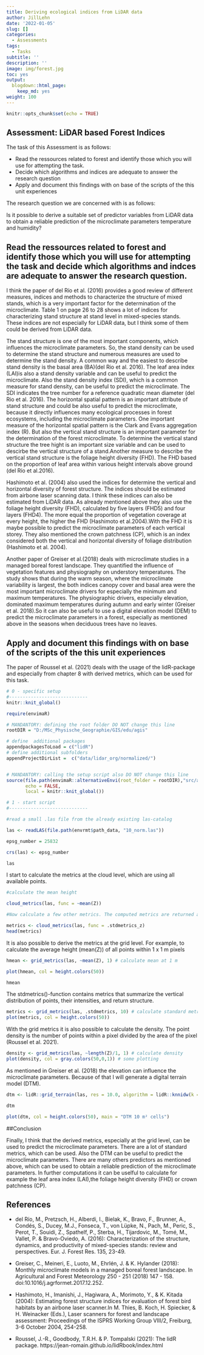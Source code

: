 ```yaml
---
title: Deriving ecological indices from LiDAR data
author: JillLehn
date: '2022-01-05'
slug: []
categories:
  - Assessments
tags:
  - Tasks
subtitle: ''
description: ''
image: img/forest.jpg
toc: yes
output:
  blogdown::html_page:
    keep_md: yes
weight: 100
---
```



```r
knitr::opts_chunk$set(echo = TRUE)
```

## Assessment: LiDAR based Forest Indices

The task of this Assessment is as follows: 

- Read the ressources related to forest and identify those which you will use for attempting the task.
- Decide which algorithms and indices are adequate to answer the research question
- Apply and document this findings with on base of the scripts of the this unit experiences

The research question we are concerned with is as follows: 

Is it possible to derive a suitable set of predictor variables from LiDAR data to obtain a reliable prediction of the microclimate parameters temperature and humidity?


## Read the ressources related to forest and identify those which you will use for attempting the task and decide which algorithms and indces are adequate to answer the research question.

I think the paper of del Río et al. (2016) provides a good review of different measures, indices and methods to characterize the structure of mixed stands, which is a very important factor for the determination of the microclimate. Table 1 on page 26 to 28 shows a lot of indices for characterizing stand structure at stand level in mixed-species stands. These indices are not especially for LiDAR data, but I think some of them could be derived from LiDAR data. 

The stand structure is one of the most important components, which influences the microclimate parameters. So, the stand density can be used to determine the stand structure and numerous measures are used to determine the stand density. A common way and the easiest to describe stand density is the basal area (BA)(del Rio et al. 2016).
The leaf area index (LAI)is also a stand density variable and can be useful to predict the microclimate. Also the stand density index (SDI), which is a common measure for stand density, can be useful to predict the microclimate. The SDI indicates the tree number for a reference quadratic mean diameter (del Rio et al. 2016).
The horizontal spatial pattern is an important attribute of stand structure and  could be also useful to predict the microclimate, because it directly influences many ecological processes in forest ecosystems, including the microclimate parameters. One important measure of the horizontal spatial pattern is the Clark and Evans aggregation index (R). But also the vertical stand structure is an important parameter for the determination of the forest microclimate. To determine the vertical stand structure the tree hight is an important size variable and can be used to descirbe the vertical structure of a stand.Another measure to describe the vertical stand structure is the foliage height diversity (FHD). The FHD based on the proportion of leaf area within various height intervals above ground (del Río et al.2016).

Hashimoto et al. (2004) also used the indices for determine the vertical and horizontal diversity of forest structure. The indices should be estimated from airbone laser scanning data. I think these indices can also be estimated from LiDAR data. As already mentioned above they also use the foliage height diversity (FHD), calculated by five layers (FHD5) and four layers (FHD4). The more equal the proportion of vegetation coverage at every height, the higher the FHD (Hashimoto et al.2004).With the FHD it is maybe possible to predict the microclimate parameters of each vertical storey. 
They also mentioned the crown patchness (CP), which is an index considered both the vertical and horizontal diversity of foliage distribution (Hashimoto et al. 2004).

Another paper of Greiser et al.(2018) deals with microclimate studies in a managed boreal forest landscape. They quantified the influence of vegetation features and physiography on understory temperatures. The study shows that during the warm season, where the microclimate variability is largest, the both indices canopy cover and basal area were the most important microclimate drivers for especially the minimum and maximum temperatures. The physiographic drivers, especially elevation, dominated maximum temperatures during autumn and early winter (Greiser et al. 2018).So it can also be useful to use a digital elevation model (DEM) to predict the microclimate parameters in a forest, especially as mentioned above in the seasons when deciduous trees have no leaves.


## Apply and document this findings with on base of the scripts of the this unit experiences

The paper of Roussel et al. (2021) deals with the usage of the lidR-package and especially from chapter 8 with derived metrics, which can be used for this task. 

```r
# 0 - specific setup
#-----------------------------
knitr::knit_global()

require(envimaR)

# MANDANTORY: defining the root folder DO NOT change this line
rootDIR = "D:/MSc_Physische_Geographie/GIS/edu/agis"

# define  additional packages
appendpackagesToLoad = c("lidR")
# define additional subfolders
appendProjectDirList =  c("data/lidar_org/normalized/")


# MANDANTORY: calling the setup script also DO NOT change this line
source(file.path(envimaR::alternativeEnvi(root_folder = rootDIR),"src/agis_setup.R"), 
       echo = FALSE,
       local = knitr::knit_global())

# 1 - start script
#-----------------------------

#read a small .las file from the already existing las-catalog

las <- readLAS(file.path(envrmt$path_data, "10_norm.las"))

epsg_number = 25832

crs(las) <- epsg_number

las

```

I start to calculate the metrics at the cloud level, which are using all available points. 

```r
#calculate the mean height

cloud_metrics(las, func = ~mean(Z))

#Now calculate a few other metrics. The computed metrics are returned as a list.

metrics <- cloud_metrics(las, func = .stdmetrics_z)
head(metrics)

```

It is also possible to derive the metrics at the grid level.
For example, to calculate the average height (mean(Z)) of all points within 1 x 1 m pixels

```r
hmean <- grid_metrics(las, ~mean(Z), 1) # calculate mean at 1 m

plot(hmean, col = height.colors(50))

hmean
```

The stdmetrics()-function contains metrics that summarize the vertical distribution of points, their intensities, and return structure.
```r
metrics <- grid_metrics(las, .stdmetrics, 10) # calculate standard metrics
plot(metrics, col = height.colors(50))
```

With the grid metrics it is also possible to calculate the density. The point density  is the number of points within a pixel divided by the area of the pixel (Roussel et al. 2021).

```r
density <- grid_metrics(las, ~length(Z)/1, 1) # calculate density
plot(density, col = gray.colors(50,0,1)) # some plotting
```


As mentioned in Greiser et al. (2018) the elevation can influence the microclimate parameters. Because of that I will generate a digital terrain model (DTM).
```r
dtm <- lidR::grid_terrain(las, res = 10.0, algorithm = lidR::knnidw(k = 6L, p = 2))

dtm

plot(dtm, col = height.colors(50), main = "DTM 10 m² cells")

```

##Conclusion 

Finally, I think that the derived metrics, especially at the grid level, can be used to predict the microclimate parameters. There are a lot of standard metrics, which can be used. Also the DTM can be useful to predict the microclimate parameters. 
There are many others predictors as mentioned above, which can be used to obtain a reliable prediction of the microclimate parameters. In further computations it can be uselful to calculate for example the leaf area index (LAI),the foliage height diversity (FHD) or crown patchness (CP).

## References

- del Río, M., Pretzsch, H., Alberdi, I., Bielak, K., Bravo, F., Brunner, A., Condés, S., Ducey, M.J., Fonseca, T., von Lüpke, N., Pach, M., Peric, S., Perot, T., Souidi, Z., Spathelf, P., Sterba, H., Tijardovic, M., Tomé, M., Vallet, P. & Bravo-Oviedo, A. (2016): Characterization of the structure, dynamics, and productivity of mixed-species stands: review and perspectives. Eur. J. Forest Res. 135, 23-49.

- Greiser, C., Meineri, E., Luoto, M., Ehrlén, J. & K. Hylander (2018): Monthly microclimate models in a managed boreal forest landscape. In Agricultural and Forest Meteorology 250 - 251 (2018) 147 - 158. doi:10.1016/j.agrformet.2017.12.252.

- Hashimoto, H., Imanishi, J., Hagiwara, A., Morimoto, Y., & K. Kitada (2004): Estimating forest structure indices for evaluation of forest bird habitats by an airbone laser scanner.In M. Thies, B. Koch, H. Spiecker, & H. Weinacker (Eds.), Laser scanners for forest and landscape assessment: Proceedings of the ISPRS Working Group VIII/2, Freiburg, 3-6 October 2004, 254-258.

- Roussel, J.-R., Goodbody, T.R.H. & P. Tompalski (2021): The lidR package. https://jean-romain.github.io/lidRbook/index.html




